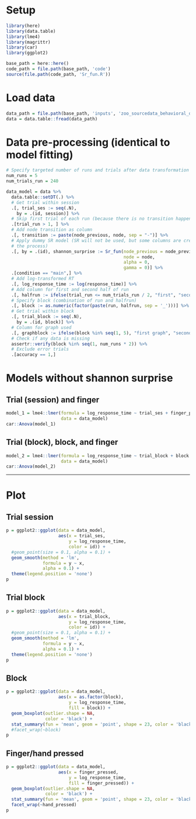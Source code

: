 
# Setup

```r
library(here)
library(data.table)
library(lme4)
library(magrittr)
library(car)
library(ggplot2)

base_path = here::here()
code_path = file.path(base_path, 'code')
source(file.path(code_path, 'Sr_fun.R'))
```


# Load data

```r
data_path = file.path(base_path, 'inputs', 'zoo_sourcedata_behavioral_data.csv')
data = data.table::fread(data_path)
```

# Data pre-processing (identical to model fitting)

```r
# Specify targeted number of runs and trials after data transformation
num_runs = 5
num_trials_run = 240

data_model = data %>%
  data.table::setDT(.) %>%
  # Get trial within session
  .[, trial_ses := seq(.N),
    by = .(id, session)] %>%
  # Skip first trial of each run (because there is no transition happening)
  .[trial_run > 1, ] %>%
  # Add node transition as column
  .[, transition := paste(node_previous, node, sep = "-")] %>%
  # Apply dummy SR model (SR will not be used, but some columns are created in 
  # the process)
  .[, by = .(id), shannon_surprise := Sr_fun(node_previous = node_previous,
                                             node = node,
                                             alpha = 0,
                                             gamma = 0)] %>%
  .[condition == "main",] %>%
  # Add log-transformed RT
  .[, log_response_time := log(response_time)] %>%
  # Add column for first and second half of run
  .[, halfrun := ifelse(trial_run <= num_trials_run / 2, "first", "second")] %>%
  # Specify block (combination of run and halfrun)
  .[, block := as.numeric(factor(paste(run, halfrun, sep = '_')))] %>%
  # Get trial within block
  .[, trial_block := seq(.N),
    by = .(id, block)] %>%
  # Column for graph used
  .[, graphblock := ifelse(block %in% seq(1, 5), "first graph", "second graph")] %>%
  # Check if any data is missing
  assertr::verify(block %in% seq(1, num_runs * 2)) %>%
  # Exclude error trials
  .[accuracy == 1,]

```


# Models without shannon surprise

## Trial (session) and finger

```r
model_1 = lme4::lmer(formula = log_response_time ~ trial_ses + finger_pressed + (1 | id),
                     data = data_model)
car::Anova(model_1)
```

## Trial (block), block, and finger

```r
model_2 = lme4::lmer(formula = log_response_time ~ trial_block + block + finger_pressed + (1 | id),
                     data = data_model)
car::Anova(model_2)
```

---

# Plot

## Trial session

```r
p = ggplot2::ggplot(data = data_model,
                    aes(x = trial_ses,
                        y = log_response_time,
                        color = id)) +
  #geom_point(size = 0.1, alpha = 0.1) +
  geom_smooth(method = 'lm',
              formula = y ~ x,
              alpha = 0.1) +
  theme(legend.position = 'none')
p
```

## Trial block

```r
p = ggplot2::ggplot(data = data_model,
                    aes(x = trial_block,
                        y = log_response_time,
                        color = id)) +
  #geom_point(size = 0.1, alpha = 0.1) +
  geom_smooth(method = 'lm',
              formula = y ~ x,
              alpha = 0.1) +
  theme(legend.position = 'none')
p
```

## Block

```r
p = ggplot2::ggplot(data = data_model,
                    aes(x = as.factor(block),
                        y = log_response_time,
                        fill = block)) +
  geom_boxplot(outlier.shape = NA,
               color = 'black') +
  stat_summary(fun = 'mean', geom = 'point', shape = 23, color = 'black', fill = 'white', size = 4)
  #facet_wrap(~block)
p
```


## Finger/hand pressed

```r
p = ggplot2::ggplot(data = data_model,
                    aes(x = finger_pressed,
                        y = log_response_time,
                        fill = finger_pressed)) +
  geom_boxplot(outlier.shape = NA,
               color = 'black') +
  stat_summary(fun = 'mean', geom = 'point', shape = 23, color = 'black', fill = 'white', size = 4) +
  facet_wrap(~hand_pressed)
p
```

